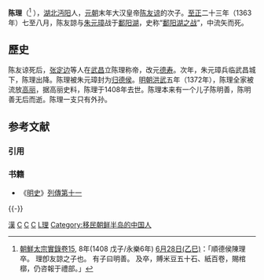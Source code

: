 '''陈理'''（{{bd|1351年||1408年||catIdx=陈}}<ref>[[:s:朝鮮王朝實錄|朝鮮]][[:s:ko:태종공정대왕실록|太宗實錄]][[:s:ko:태종공정대왕실록/8년|卷15]], 8年(1408 戊子/永樂6年) [[:s:ko:태종공정대왕실록/8년#6月_28日|6月28日(乙巳)]]：「順德侯陳理卒。 理卽友諒之子也。 有子曰明善。 及卒，賻米豆五十石、紙百卷，賜棺槨，仍咨報于禮部。」</ref> ），[[湖北|湖北]][[沔阳|沔阳]]人，[[元朝|元朝]]末年大汉皇帝[[陈友谅|陈友谅]]的次子。[[至正|至正]]二十三年（1363年）七至八月，陈友諒与[[朱元璋|朱元璋]]战于[[鄱阳湖|鄱阳湖]]，史称“[[鄱阳湖之战|鄱阳湖之战]]”，中流矢而死。
==歷史==
陈友谅死后，[[张定边|张定边]]等人在[[武昌|武昌]]立陈理称帝，改元[[德壽_(年號)|德寿]]。次年，朱元璋兵临武昌城下，陈理出降。陈理被朱元璋封为[[归德侯|归德侯]]。[[明朝|明朝]][[洪武|洪武]]五年（1372年），陈理全家被流放[[高丽|高丽]]，据高丽史料，陈理于1408年去世。陈理本来有一个儿子陈明善，陈明善无后而逝。陈理一支只有外孙。

== 参考文献 ==
=== 引用 ===
{{Reflist}}

=== 书籍 ===
* 《[[明史|明史]]》[[s:明史/卷123|列傳第十一]] 

{{-}}
{{中国皇帝|[[陈友谅|陈友谅]]|-|[[元朝君主列表#陳汉|大漢皇帝]]|1363-1364}}

[[Category:元末民变政权皇帝|漢]]
[[Category:元朝军事人物|C]]
[[Category:明朝侯爵|C]]
[[Category:仙桃人|C]]
[[Category:陈姓|L理]]
[[Category:移民朝鲜半岛的中国人|Category:移民朝鲜半岛的中国人]]